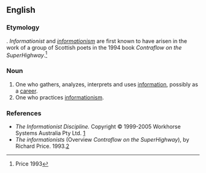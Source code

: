 ==English==

===Etymology===
{{suffix|en|information|ist}}. ''Informationist'' and ''[[informationism]]'' are first known to have arisen in the work of a group of Scottish poets in the 1994 book ''Contraflow on the SuperHighway''.<ref>Price 1993</ref>

===Noun===
{{en-noun}}

# One who gathers, analyzes, interprets and uses [[information]], possibly as a [[career]].
# One who practices [[informationism]].

===References===
<references />
* ''The Informationist Discipline.'' Copyright © 1999-2005 Workhorse Systems Australia Pty Ltd. [https://web.archive.org/web/20080509141306/http://www.worksys.com/infoist.htm]
* ''The informationists'' (Overview ''Contraflow on the SuperHighway''), by Richard Price. 1993.[https://web.archive.org/web/20011215105509/http://www.btinternet.com/~carpenter/p9hinfor.htm]